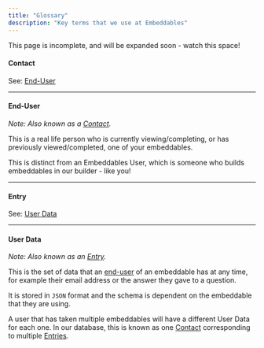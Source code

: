 ```yaml
---
title: "Glossary"
description: "Key terms that we use at Embeddables"
---
```


<Note>
  This page is incomplete, and will be expanded soon - watch this space!
</Note>

#### Contact

See: [End-User](#end-user)

---

#### End-User

_Note: Also known as a [Contact](#contact)._

This is a real life person who is currently viewing/completing, or has previously viewed/completed, one of your embeddables.

This is distinct from an Embeddables User, which is someone who builds embeddables in our builder - like you!

---

#### Entry

See: [User Data](#user-data)

---

#### User Data

_Note: Also known as an [Entry](#entry)._

This is the set of data that an [end-user](#end-user) of an embeddable has at any time, for example their email address or the answer they gave to a question.

It is stored in `JSON` format and the schema is dependent on the embeddable that they are using.

A user that has taken multiple embeddables will have a different User Data for each one. In our database, this is known as one [Contact](#contact) corresponding to multiple [Entries](#entry).
